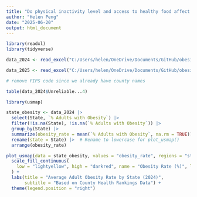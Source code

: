 ```yaml
---
title: "Do physical inactivity level and access to healthy food affect obesity rate at the county level?"
author: "Helen Peng"
date: "2025-06-20"
output: html_document
---
```


```r
library(readxl)
library(tidyverse)

data_2024 <- read_excel("C:/Users/helen/OneDrive/Documents/GitHub/obesity-capstone/Peng/2024_county_health_release_data_-_v1.xlsx", sheet = "Select Measure Data", skip = 1)

data_2025 <- read_excel("C:/Users/helen/OneDrive/Documents/GitHub/obesity-capstone/Peng/2025 County Health Rankings Data - v3.xlsx", sheet = "Select Measure Data", skip = 1)

```

```r

# remove FIPS code since we already have county names

table(data_2024$Unreliable...4)
```



```r
library(usmap)

state_obesity <- data_2024 |> 
  select(State, `% Adults with Obesity`) |> 
  filter(!is.na(State), !is.na(`% Adults with Obesity`)) |> 
  group_by(State) |> 
  summarize(obesity_rate = mean(`% Adults with Obesity`, na.rm = TRUE))|> 
  rename(state = State) |>  # Rename to lowercase for plot_usmap() 
  arrange(obesity_rate)

plot_usmap(data = state_obesity, values = "obesity_rate", regions = "states") +
  scale_fill_continuous(
    low = "lightyellow", high = "darkred", name = "Obesity Rate (%)", label = scales::comma
  ) +
  labs(title = "Average Adult Obesity Rate by State (2024)",
       subtitle = "Based on County Health Rankings Data") +
  theme(legend.position = "right")

```


